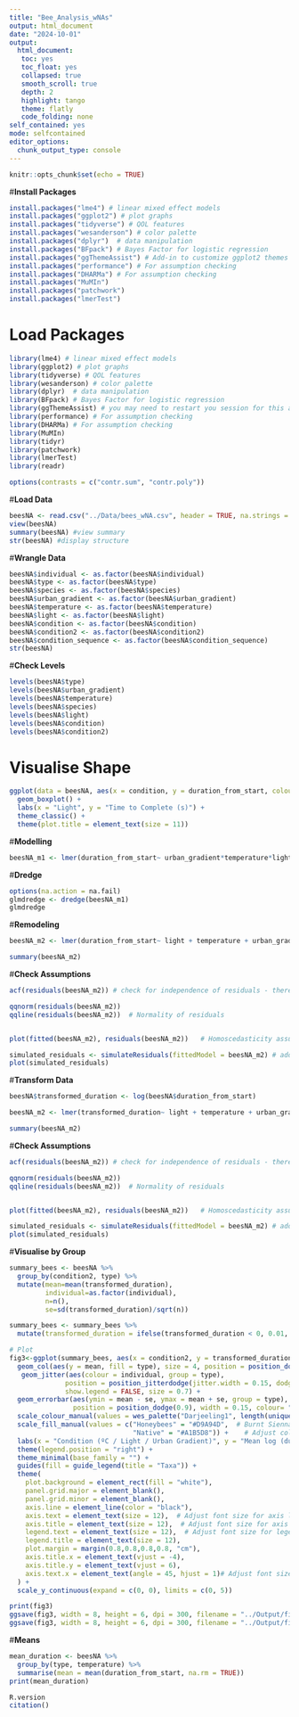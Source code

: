 ```yaml
---
title: "Bee_Analysis_wNAs"
output: html_document
date: "2024-10-01"
output:
  html_document:
   toc: yes
   toc_float: yes
   collapsed: true 
   smooth_scroll: true
   depth: 2 
   highlight: tango 
   theme: flatly
   code_folding: none
self_contained: yes
mode: selfcontained
editor_options:
  chunk_output_type: console
---
```


```r
knitr::opts_chunk$set(echo = TRUE)
```

#**Install Packages**
```r
install.packages("lme4") # linear mixed effect models
install.packages("ggplot2") # plot graphs
install.packages("tidyverse") # QOL features
install.packages("wesanderson") # color palette
install.packages("dplyr")  # data manipulation
install.packages("BFpack") # Bayes Factor for logistic regression
install.packages("ggThemeAssist") # Add-in to customize ggplot2 themes
install.packages("performance") # For assumption checking
install.packages("DHARMa") # For assumption checking
install.packages("MuMIn")
install.packages("patchwork")
install.packages("lmerTest")
```

# **Load Packages**
```r
library(lme4) # linear mixed effect models
library(ggplot2) # plot graphs
library(tidyverse) # QOL features
library(wesanderson) # color palette
library(dplyr)  # data manipulation
library(BFpack) # Bayes Factor for logistic regression
library(ggThemeAssist) # you may need to restart you session for this add-in to appear
library(performance) # For assumption checking
library(DHARMa) # For assumption checking
library(MuMIn)
library(tidyr)
library(patchwork)
library(lmerTest)
library(readr)

options(contrasts = c("contr.sum", "contr.poly"))
```

#**Load Data**
```r
beesNA <- read.csv("../Data/bees_wNA.csv", header = TRUE, na.strings = "NA")
view(beesNA)
summary(beesNA) #view summary
str(beesNA) #display structure
```
#**Wrangle Data**
```r
beesNA$individual <- as.factor(beesNA$individual)
beesNA$type <- as.factor(beesNA$type)
beesNA$species <- as.factor(beesNA$species)
beesNA$urban_gradient <- as.factor(beesNA$urban_gradient)
beesNA$temperature <- as.factor(beesNA$temperature)
beesNA$light <- as.factor(beesNA$light)
beesNA$condition <- as.factor(beesNA$condition)
beesNA$condition2 <- as.factor(beesNA$condition2)
beesNA$condition_sequence <- as.factor(beesNA$condition_sequence)
str(beesNA)
```
#**Check Levels**
```r
levels(beesNA$type)
levels(beesNA$urban_gradient)
levels(beesNA$temperature)
levels(beesNA$species)
levels(beesNA$light)
levels(beesNA$condition)
levels(beesNA$condition2)
```
# **Visualise Shape**
```r
ggplot(data = beesNA, aes(x = condition, y = duration_from_start, colour = type)) +
  geom_boxplot() +
  labs(x = "Light", y = "Time to Complete (s)") +
  theme_classic() +
  theme(plot.title = element_text(size = 11))    
```
#**Modelling**
```r

beesNA_m1 <- lmer(duration_from_start~ urban_gradient*temperature*light + condition_sequence + type +  (1|individual), data = beesNA)

```

#**Dredge**
```r

options(na.action = na.fail)
glmdredge <- dredge(beesNA_m1)
glmdredge

```

#**Remodeling**
```r

beesNA_m2 <- lmer(duration_from_start~ light + temperature + urban_gradient + type + light*urban_gradient + light*temperature +  (1|individual), data = beesNA)

summary(beesNA_m2)

```

#**Check Assumptions**
```r
acf(residuals(beesNA_m2)) # check for independence of residuals - there should be no increasing or decreasing pattern and should look noisy

qqnorm(residuals(beesNA_m2))
qqline(residuals(beesNA_m2))  # Normality of residuals


plot(fitted(beesNA_m2), residuals(beesNA_m2))   # Homoscedasticity assumption, there should be no fanning pattern

simulated_residuals <- simulateResiduals(fittedModel = beesNA_m2) # additional test from DHARMA
plot(simulated_residuals)
```

#**Transform Data**
```r
beesNA$transformed_duration <- log(beesNA$duration_from_start)

beesNA_m2 <- lmer(transformed_duration~ light + temperature + urban_gradient + type + light*urban_gradient + light*temperature + temperature*urban_gradient + (1|individual), data = beesNA)

summary(beesNA_m2)
```

#**Check Assumptions**
```r
acf(residuals(beesNA_m2)) # check for independence of residuals - there should be no increasing or decreasing pattern and should look noisy

qqnorm(residuals(beesNA_m2))
qqline(residuals(beesNA_m2))  # Normality of residuals


plot(fitted(beesNA_m2), residuals(beesNA_m2))   # Homoscedasticity assumption, there should be no fanning pattern

simulated_residuals <- simulateResiduals(fittedModel = beesNA_m2) # additional test from DHARMA
plot(simulated_residuals)
```

#**Visualise by Group**
```r
summary_bees <- beesNA %>%
  group_by(condition2, type) %>%
  mutate(mean=mean(transformed_duration), 
         individual=as.factor(individual),
         n=n(), 
         se=sd(transformed_duration)/sqrt(n))

summary_bees <- summary_bees %>%
  mutate(transformed_duration = ifelse(transformed_duration < 0, 0.01, transformed_duration))

# Plot
fig3<-ggplot(summary_bees, aes(x = condition2, y = transformed_duration)) +
  geom_col(aes(y = mean, fill = type), size = 4, position = position_dodge(0.9)) +
   geom_jitter(aes(colour = individual, group = type), 
              position = position_jitterdodge(jitter.width = 0.15, dodge.width = 0.9), 
              show.legend = FALSE, size = 0.7) + 
  geom_errorbar(aes(ymin = mean - se, ymax = mean + se, group = type), 
                position = position_dodge(0.9), width = 0.15, colour= "black") +  # Adjust width for clearer error bars
  scale_colour_manual(values = wes_palette("Darjeeling1", length(unique(summary_bees$individual)), type = "continuous")) +
  scale_fill_manual(values = c("Honeybees" = "#D9A94D",  # Burnt Sienna
                               "Native" = "#A1B5D8")) +    # Adjust colors for bars
  labs(x = "Condition (ºC / Light / Urban Gradient)", y = "Mean log (duration in seconds from start)", fill = "Species") +
  theme(legend.position = "right") +
  theme_minimal(base_family = "") +
  guides(fill = guide_legend(title = "Taxa")) +
  theme(
    plot.background = element_rect(fill = "white"),
    panel.grid.major = element_blank(),
    panel.grid.minor = element_blank(),
    axis.line = element_line(color = "black"),
    axis.text = element_text(size = 12),  # Adjust font size for axis labels
    axis.title = element_text(size = 12),  # Adjust font size for axis titles
    legend.text = element_text(size = 12),  # Adjust font size for legend text
    legend.title = element_text(size = 12),
    plot.margin = margin(0.8,0.8,0.8,0.8, "cm"),
    axis.title.x = element_text(vjust = -4),
    axis.title.y = element_text(vjust = 6),
    axis.text.x = element_text(angle = 45, hjust = 1)# Adjust font size for legend title
  ) +
  scale_y_continuous(expand = c(0, 0), limits = c(0, 5))

print(fig3)
ggsave(fig3, width = 8, height = 6, dpi = 300, filename = "../Output/fig3.pdf")
ggsave(fig3, width = 8, height = 6, dpi = 300, filename = "../Output/fig3.png")

```

#**Means**
```r

mean_duration <- beesNA %>%
  group_by(type, temperature) %>%
  summarise(mean = mean(duration_from_start, na.rm = TRUE))
print(mean_duration)
```


```r
R.version
citation()
```


